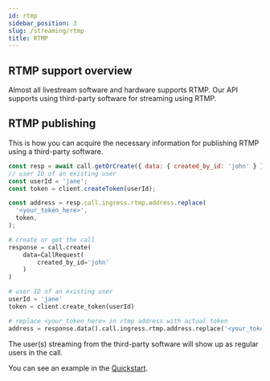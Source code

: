 ```yaml
---
id: rtmp
sidebar_position: 3
slug: /streaming/rtmp
title: RTMP
---
```



## RTMP support overview

Almost all livestream software and hardware supports RTMP. Our API supports using third-party software for streaming using RTMP.

## RTMP publishing

This is how you can acquire the necessary information for publishing RTMP using a third-party software.

<Tabs groupId="examples">
<TabItem value="js" label="JavaScript">

```js
const resp = await call.getOrCreate({ data: { created_by_id: 'john' } });
// user ID of an existing user
const userId = 'jane';
const token = client.createToken(userId);

const address = resp.call.ingress.rtmp.address.replace(
  '<your_token_here>',
  token,
);
```

</TabItem>
<TabItem value="py" label="Python">

```py
# create or get the call
response = call.create(
    data=CallRequest(
        created_by_id='john'
    )
)

# user ID of an existing user
userId = 'jane'
token = client.create_token(userId)

# replace <your_token_here> in rtmp address with actual token
address = response.data().call.ingress.rtmp.address.replace('<your_token_here>', token)
```

</TabItem>
</Tabs>

The user(s) streaming from the third-party software will show up as regular users in the call.

You can see an example in the [Quickstart](../../streaming/overview/#test-sending-video-via-rtmp-using-obs).
